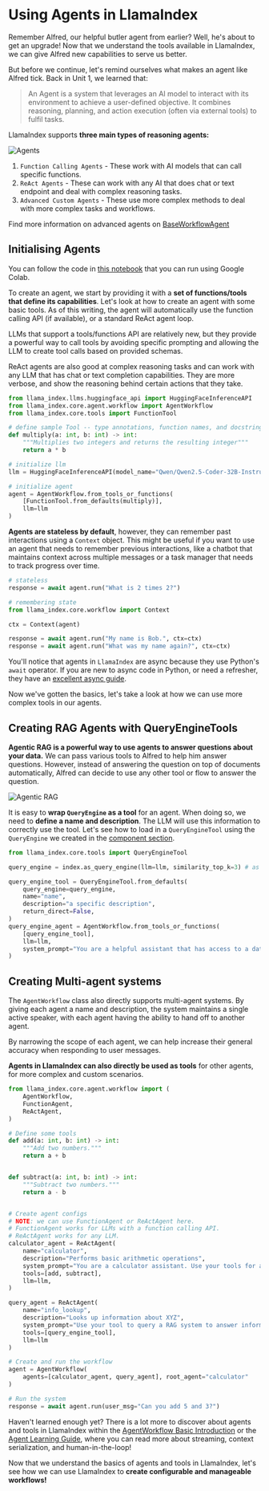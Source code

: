# Using Agents in LlamaIndex

Remember Alfred, our helpful butler agent from earlier? Well, he's about to get an upgrade!
Now that we understand the tools available in LlamaIndex, we can give Alfred new capabilities to serve us better.

But before we continue, let's remind ourselves what makes an agent like Alfred tick.
Back in Unit 1, we learned that:

> An Agent is a system that leverages an AI model to interact with its environment to achieve a user-defined objective. It combines reasoning, planning, and action execution (often via external tools) to fulfil tasks.

LlamaIndex supports **three main types of reasoning agents:**

![Agents](https://huggingface.co/datasets/agents-course/course-images/resolve/main/en/unit2/llama-index/agents.png)

1. `Function Calling Agents` - These work with AI models that can call specific functions.
2. `ReAct Agents` - These can work with any AI that does chat or text endpoint and deal with complex reasoning tasks.
3. `Advanced Custom Agents` - These use more complex methods to deal with more complex tasks and workflows.

<Tip>Find more information on advanced agents on <a href="https://github.com/run-llama/llama_index/blob/main/llama-index-core/llama_index/core/agent/workflow/base_agent.py">BaseWorkflowAgent</a></Tip>

## Initialising Agents

<Tip>
You can follow the code in <a href="https://huggingface.co/agents-course/notebooks/blob/main/unit2/llama-index/agents.ipynb" target="_blank">this notebook</a> that you can run using Google Colab.
</Tip>

To create an agent, we start by providing it with a **set of functions/tools that define its capabilities**.
Let's look at how to create an agent with some basic tools. As of this writing, the agent will automatically use the function calling API (if available), or a standard ReAct agent loop.

LLMs that support a tools/functions API are relatively new, but they provide a powerful way to call tools by avoiding specific prompting and allowing the LLM to create tool calls based on provided schemas.

ReAct agents are also good at complex reasoning tasks and can work with any LLM that has chat or text completion capabilities. They are more verbose, and show the reasoning behind certain actions that they take.

```python
from llama_index.llms.huggingface_api import HuggingFaceInferenceAPI
from llama_index.core.agent.workflow import AgentWorkflow
from llama_index.core.tools import FunctionTool

# define sample Tool -- type annotations, function names, and docstrings, are all included in parsed schemas!
def multiply(a: int, b: int) -> int:
    """Multiplies two integers and returns the resulting integer"""
    return a * b

# initialize llm
llm = HuggingFaceInferenceAPI(model_name="Qwen/Qwen2.5-Coder-32B-Instruct")

# initialize agent
agent = AgentWorkflow.from_tools_or_functions(
    [FunctionTool.from_defaults(multiply)],
    llm=llm
)
```

**Agents are stateless by default**, however, they can remember past interactions using a `Context` object.
This might be useful if you want to use an agent that needs to remember previous interactions, like a chatbot that maintains context across multiple messages or a task manager that needs to track progress over time.

```python
# stateless
response = await agent.run("What is 2 times 2?")

# remembering state
from llama_index.core.workflow import Context

ctx = Context(agent)

response = await agent.run("My name is Bob.", ctx=ctx)
response = await agent.run("What was my name again?", ctx=ctx)
```

You'll notice that agents in `LlamaIndex` are async because they use Python's `await` operator. If you are new to async code in Python, or need a refresher, they have an [excellent async guide](https://docs.llamaindex.ai/en/stable/getting_started/async_python/).

Now we've gotten the basics, let's take a look at how we can use more complex tools in our agents.

## Creating RAG Agents with QueryEngineTools

**Agentic RAG is a powerful way to use agents to answer questions about your data.** We can pass various tools to Alfred to help him answer questions.
However, instead of answering the question on top of documents automatically, Alfred can decide to use any other tool or flow to answer the question.

![Agentic RAG](https://huggingface.co/datasets/agents-course/course-images/resolve/main/en/unit2/llama-index/agentic-rag.png)

It is easy to **wrap `QueryEngine` as a tool** for an agent.
When doing so, we need to **define a name and description**. The LLM will use this information to correctly use the tool.
Let's see how to load in a `QueryEngineTool` using the `QueryEngine` we created in the [component section](components).

```python
from llama_index.core.tools import QueryEngineTool

query_engine = index.as_query_engine(llm=llm, similarity_top_k=3) # as shown in the Components in LlamaIndex section

query_engine_tool = QueryEngineTool.from_defaults(
    query_engine=query_engine,
    name="name",
    description="a specific description",
    return_direct=False,
)
query_engine_agent = AgentWorkflow.from_tools_or_functions(
    [query_engine_tool],
    llm=llm,
    system_prompt="You are a helpful assistant that has access to a database containing persona descriptions. "
)
```

## Creating Multi-agent systems

The `AgentWorkflow` class also directly supports multi-agent systems. By giving each agent a name and description, the system maintains a single active speaker, with each agent having the ability to hand off to another agent.

By narrowing the scope of each agent, we can help increase their general accuracy when responding to user messages.

**Agents in LlamaIndex can also directly be used as tools** for other agents, for more complex and custom scenarios.

```python
from llama_index.core.agent.workflow import (
    AgentWorkflow,
    FunctionAgent,
    ReActAgent,
)

# Define some tools
def add(a: int, b: int) -> int:
    """Add two numbers."""
    return a + b


def subtract(a: int, b: int) -> int:
    """Subtract two numbers."""
    return a - b


# Create agent configs
# NOTE: we can use FunctionAgent or ReActAgent here.
# FunctionAgent works for LLMs with a function calling API.
# ReActAgent works for any LLM.
calculator_agent = ReActAgent(
    name="calculator",
    description="Performs basic arithmetic operations",
    system_prompt="You are a calculator assistant. Use your tools for any math operation.",
    tools=[add, subtract],
    llm=llm,
)

query_agent = ReActAgent(
    name="info_lookup",
    description="Looks up information about XYZ",
    system_prompt="Use your tool to query a RAG system to answer information about XYZ",
    tools=[query_engine_tool],
    llm=llm
)

# Create and run the workflow
agent = AgentWorkflow(
    agents=[calculator_agent, query_agent], root_agent="calculator"
)

# Run the system
response = await agent.run(user_msg="Can you add 5 and 3?")
```

<Tip>Haven't learned enough yet? There is a lot more to discover about agents and tools in LlamaIndex within the <a href="https://docs.llamaindex.ai/en/stable/examples/agent/agent_workflow_basic/">AgentWorkflow Basic Introduction</a> or the <a href="https://docs.llamaindex.ai/en/stable/understanding/agent/">Agent Learning Guide</a>, where you can read more about streaming, context serialization, and human-in-the-loop!</Tip>

Now that we understand the basics of agents and tools in LlamaIndex, let's see how we can use LlamaIndex to **create configurable and manageable workflows!**
